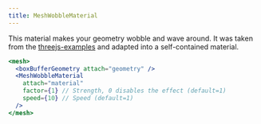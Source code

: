 ```yaml
---
title: MeshWobbleMaterial
---
```


This material makes your geometry wobble and wave around. It was taken from the [threejs-examples](https://threejs.org/examples/#webgl_materials_modified) and adapted into a self-contained material.

```jsx
<mesh>
  <boxBufferGeometry attach="geometry" />
  <MeshWobbleMaterial
    attach="material"
    factor={1} // Strength, 0 disables the effect (default=1)
    speed={10} // Speed (default=1)
  />
</mesh>
```

<StoryBookLink link="shaders-meshwobblematerial--mesh-wobble-material-st" />

<StoryBookEmbed id="shaders-meshwobblematerial--mesh-wobble-material-st" />
